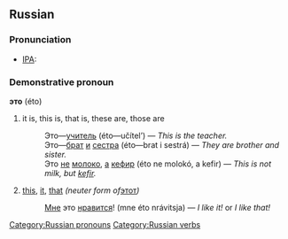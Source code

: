 ==Russian==
[[Category:Russian pronouns]]
[[Category:Russian verbs]]
===Pronunciation===
* [[Wiktionary:Pronunciation_key|IPA]]: {{IPA|/ˈɛta/}}

===Demonstrative pronoun===
'''это''' (éto)

# it is, this is, that is, these are, those are
#:Это—[[учитель]] (éto—učítel’) — ''This is the teacher.''
#:Это—[[брат]] [[и]] [[сестра]] (éto—brat i sestrá) — ''They are brother and sister.''
#:Это [[не]] [[молоко]], [[а]] [[кефир]] (éto ne molokó, a kefir) — ''This is not milk, but [[kefir]].''
# [[this]], [[it]], [[that]]  ''(neuter form of ''[[этот]]'')''
#:[[я|Мне]] это [[нравиться|нравится]]! (mne éto nrávitsja) — ''I like it!'' or ''I like that!''